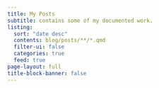 ```yaml
---
title: My Posts
subtitle: contains some of my documented work.
listing:
  sort: "date desc"
  contents: blog/posts/**/*.qmd
  filter-ui: false
  categories: true
  feed: true
page-layout: full
title-block-banner: false
---
```



